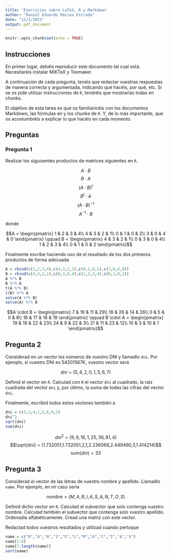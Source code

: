 ```yaml
---
title: 'Ejercicios sobre LaTeX, R y Markdown'
author: "Daniel Eduardo Macias Estrada"
date: "11/1/2021"
output: pdf_document
---
```


```r
knitr::opts_chunk$set(echo = TRUE)
```

## Instrucciones

En primer lugar, debéis reproducir este documento tal cual está. Necesitaréis instalar MiKTeX y Texmaker.

A continuación de cada pregunta, tenéis que redactar vuestras respuestas de manera correcta y argumentada, indicando qué hacéis, por qué, etc. Si se os pide utilizar instrucciones de ```R```, tendréis que mostrarlas todas en chunks.

El objetivo de esta tarea es que os familiaricéis con los documentos Markdown, las fórmulas en \LaTeX y los chunks de ```R```. Y, de lo más importante, que os acostumbréis a explicar lo que hacéis en cada momento.

## Preguntas

### Pregunta 1

Realizar los siguiuentes productos de matrices siguientes en ```R```.

$$A \cdot B$$
$$B\cdot A$$
$$(A \cdot B)^t$$
$$B^t \cdot A$$
$$(A \cdot B)^{-1}$$
$$A^{-1} \cdot B$$

donde

$$A = \begin{pmatrix} 
1 & 2 & 3 & 4\\
4 & 3 & 2 & 1\\
0 & 1 & 0 & 2\\
3 & 0 & 4 & 0
\end{pmatrix} \qquad B = \begin{pmatrix}
4 & 3 & 2 & 1\\
0 & 3 & 0 & 4\\
1 & 2 & 3 & 4\\
0 & 1 & 0 & 2
\end{pmatrix}$$

Finalmente escribe haciendo uso de \LaTeX el resultado de los dos primeros productos de forma adecuada

```r
A = rbind(c(1,2,3,4),c(4,3,2,1),c(0,1,0,2),c(3,0,4,0))
B = rbind(c(4,3,2,1),c(0,3,0,4),c(1,2,3,4),c(0,1,0,2))
A %*% B
B %*% A
t(A %*% B)
t(B) %*% A
solve(A %*% B)
solve(A) %*% B
```

$$A \cdot B = \begin{pmatrix}
7 & 19 & 11 & 29\\
18 & 26 & 14 & 26\\
0 & 5 & 0 & 8\\
16 & 17 & 18 & 19
\end{pmatrix} \qquad B \cdot A = \begin{pmatrix}
19 & 19 & 22 & 23\\
24 & 9 & 22 & 3\\
21 & 11 & 23 & 12\\
10 & 3 & 10 & 1
\end{pmatrix}$$

## Pregunta 2

Considerad en un vector los números de vuestro DNI y llamadlo ```dni```. Por ejemplo, si vuestro DNI es 54201567K, vuestro vector será

$$dni = (5,4,2,0,1,5,6,7)$$

Definid el vector en ```R```. Calculad con ```R``` el vector ```dni``` al cuadrado, la raíz cuadrada del vector ```dni``` y, por último, la suma de todas las cifras del vector ```dni```.

Finalmente, escribid todos estos vectores también a \LaTeX

```r
dni = c(3,3,4,1,5,6,9,2)
dni^2
sqrt(dni)
sum(dni)
```

$$dni^2 = (9,9,16,1,25,36,81,4)$$
$$\sqrt{dni} = (1.732051,1.732051,2,1,2.236068,2.449490,3,1.414214)$$
$$\text{sum}(dni) = 33$$

## Pregunta 3

Considerad el vector de las letras de vuestro nombre y apellido. Llamadlo ```name```. Por ejemplo, en mi caso sería

$$nombre = (M,A,R,I,A,S,A,N,T,O,S)$$

Definid dicho vector en ```R```. Calculad el subvector que solo contenga vuestro nombre. Calculad también el subvector que contenga solo vuestro apellido. Ordenadla alfabéticamente. Cread una matriz con este vector.

Redactad todos vuestros resultados y utilizad \LaTeX cuando pertoque

```r
name = c("D","A","N","I","E","L","M","A","C","I","A","S")
name[1:6]
name[7:length(name)]
sort(name)
```

